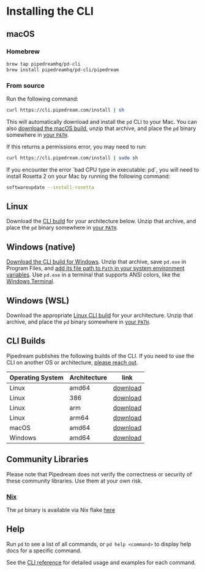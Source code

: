 
# Installing the CLI

<VideoPlayer src="https://www.youtube.com/embed/CelgPjcB2nU" title="Installing the CLI"/>

## macOS

### Homebrew

```bash
brew tap pipedreamhq/pd-cli
brew install pipedreamhq/pd-cli/pipedream
```

### From source

Run the following command:

```bash
curl https://cli.pipedream.com/install | sh
```

This will automatically download and install the `pd` CLI to your Mac. You can also [download the macOS build](https://cli.pipedream.com/darwin/amd64/latest/pd.zip), unzip that archive, and place the `pd` binary somewhere in [your `PATH`](https://opensource.com/article/17/6/set-path-linux).

If this returns a permissions error, you may need to run:

```bash
curl https://cli.pipedream.com/install | sudo sh
```

<Callout type="info">
If you encounter the error `bad CPU type in executable: pd`, you will need to install Rosetta 2 on your Mac by running the following command:

```bash
softwareupdate --install-rosetta
```
</Callout>

## Linux

Download the [CLI build](#cli-builds) for your architecture below. Unzip that archive, and place the `pd` binary somewhere in [your `PATH`](https://opensource.com/article/17/6/set-path-linux).

## Windows (native)

[Download the CLI build for Windows](https://cli.pipedream.com/windows/amd64/latest/pd.zip). Unzip that archive, save `pd.exe` in Program Files, and [add its file path to `Path` in your system environment variables](https://www.architectryan.com/2018/03/17/add-to-the-path-on-windows-10/). Use `pd.exe` in a terminal that supports ANSI colors, like the [Windows Terminal](https://github.com/microsoft/terminal).

## Windows (WSL)

Download the appropriate [Linux CLI build](#cli-builds) for your architecture. Unzip that archive, and place the `pd` binary somewhere in [your `PATH`](https://opensource.com/article/17/6/set-path-linux).

## CLI Builds

Pipedream publishes the following builds of the CLI. If you need to use the CLI on another OS or architecture, [please reach out](https://pipedream.com/support/).

| Operating System | Architecture | link                                                              |
| ---------------- | ------------ | ----------------------------------------------------------------- |
| Linux            | amd64        | [download](https://cli.pipedream.com/linux/amd64/latest/pd.zip)   |
| Linux            | 386          | [download](https://cli.pipedream.com/linux/386/latest/pd.zip)     |
| Linux            | arm          | [download](https://cli.pipedream.com/linux/arm/latest/pd.zip)     |
| Linux            | arm64        | [download](https://cli.pipedream.com/linux/arm64/latest/pd.zip)   |
| macOS            | amd64        | [download](https://cli.pipedream.com/darwin/amd64/latest/pd.zip)  |
| Windows          | amd64        | [download](https://cli.pipedream.com/windows/amd64/latest/pd.zip) |

## Community Libraries

<Callout type="warning">
Please note that Pipedream does not verify the correctness or security of these community libraries. Use them at your own risk.
</Callout>

### [Nix](https://nixos.org/)

The `pd` binary is available via Nix flake [here](https://github.com/planet-a-ventures/pipedream-cli)

## Help

Run `pd` to see a list of all commands, or `pd help <command>` to display help docs for a specific command.

See the [CLI reference](/components/contributing/cli/reference/) for detailed usage and examples for each command.
